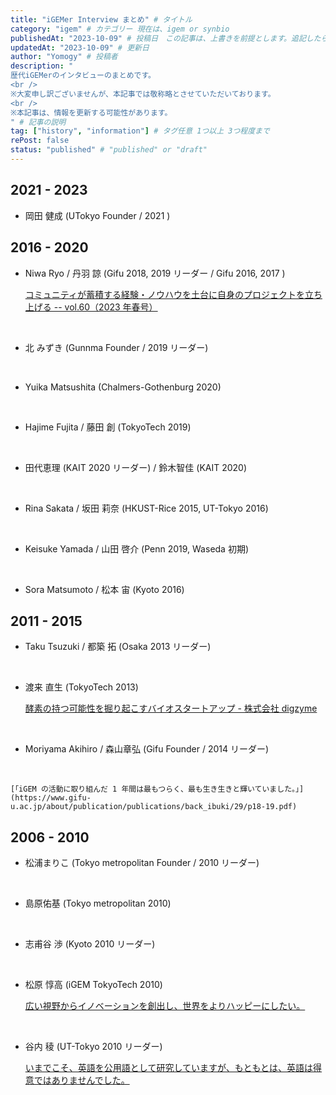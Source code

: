 ```yaml
---
title: "iGEMer Interview まとめ" # タイトル
category: "igem" # カテゴリー 現在は、igem or synbio
publishedAt: "2023-10-09" # 投稿日　この記事は、上書きを前提とします。追記したら更新日を更新してください、
updatedAt: "2023-10-09" # 更新日
author: "Yomogy" # 投稿者
description: "
歴代iGEMerのインタビューのまとめです。
<br />
※大変申し訳ございませんが、本記事では敬称略とさせていただいております。
<br />
※本記事は、情報を更新する可能性があります。
" # 記事の説明
tag: ["history", "information"] # タグ任意 1つ以上 3つ程度まで
rePost: false
status: "published" # "published" or "draft"
---
```


## 2021 - 2023

- 岡田 健成 (UTokyo Founder / 2021 ) <LinkCard url="https://note.com/identity_academy/n/nc14aacd429a5/" size="small" />

## 2016 - 2020

- Niwa Ryo / 丹羽 諒 (Gifu 2018, 2019 リーダー / Gifu 2016, 2017 )

  [コミュニティが蓄積する経験・ノウハウを土台に自身のプロジェクトを立ち上げる -- vol.60（2023 年春号）](https://lne.st/business/publishing/incube/)

<br />

- 北 みずき (Gunnma Founder / 2019 リーダー) <LinkCard url="https://gundai-sa.gunma-u.ac.jp/guday/2020_winter/003.html" size="small" />

<br />

- Yuika Matsushita (Chalmers-Gothenburg 2020) <LinkCard url="https://blog.igem.org/blog/2023/4/18/navigating-new-challenges-environments-matsushita-yuikas-journey" size="small" />

<br />

- Hajime Fujita / 藤田 創 (TokyoTech 2019)

  <LinkCard url="https://xplane.jp/enroll2022-2-hajimefujita/" size="small" />

<br />

- 田代恵理 (KAIT 2020 リーダー) / 鈴木智佳 (KAIT 2020) <LinkCard url="https://www.koukouseishinbun.jp/articles/-/9046" size="small" />

<br />

- Rina Sakata / 坂田 莉奈 (HKUST-Rice 2015, UT-Tokyo 2016)<LinkCard url="https://www.rcast.u-tokyo.ac.jp/ja/news/report/page_00144.html" size="small" />

<br />

- Keisuke Yamada / 山田 啓介 (Penn 2019, Waseda 初期)

  <LinkCard url="https://xplane.jp/2022enroll-10-yamada/" size="small" />

<br />

- Sora Matsumoto / 松本 宙 (Kyoto 2016)
  <LinkCard url="https://xplane.jp/2021enroll-8-soramatsumoto/" size="small" />

## 2011 - 2015

- Taku Tsuzuki / 都築 拓 (Osaka 2013 リーダー) <LinkCard url="https://blog.igem.org/blog/jp-from-igemer-to-entrepreneur-the-challenge-of-industrializing-knowledge-gained-through-science" size="small" />

<br />

- 渡来 直生 (TokyoTech 2013)

  [酵素の持つ可能性を掘り起こすバイオスタートアップ - 株式会社 digzyme](https://japan.plugandplaytechcenter.com/blog/portfoliointerview_digzyme)

<br />

- Moriyama Akihiro / 森山章弘 (Gifu Founder / 2014 リーダー) <LinkCard url="https://blog.igem.org/blog/moriyama-akihiro-the-story-and-lessons-of-the-igem-gifu-2014-team" size="small" />

<br />

    [「iGEM の活動に取り組んだ 1 年間は最もつらく、最も生き生きと輝いていました。」](https://www.gifu-u.ac.jp/about/publication/publications/back_ibuki/29/p18-19.pdf)

## 2006 - 2010

- 松浦まりこ (Tokyo metropolitan Founder / 2010 リーダー)

  <LinkCard url="https://note.com/uja_career/n/nd010b2f1c430" size="small" />

<br />

- 島原佑基 (Tokyo metropolitan 2010) <LinkCard url="https://rikeinavi.com/guide/careerguide_topint_19sp" size="small" />

<br />

- 志甫谷 渉 (Kyoto 2010 リーダー)

  <LinkCard url="https://note.com/watson_japan/n/n89c4c3071578" size="small" />

<br />

- 松原 惇高 (iGEM TokyoTech 2010)

  [広い視野からイノベーションを創出し、世界をよりハッピーにしたい。](https://www.titech.ac.jp/public-relations/pdf/publications-28357-techtech39.pdf)

<br />

- 谷内 稜 (UT-Tokyo 2010 リーダー)

  [いまでこそ、英語を公用語として研究していますが、もともとは、英語は得意ではありませんでした。](https://www.gnoble.com/glpdf/gl018.pdf)
